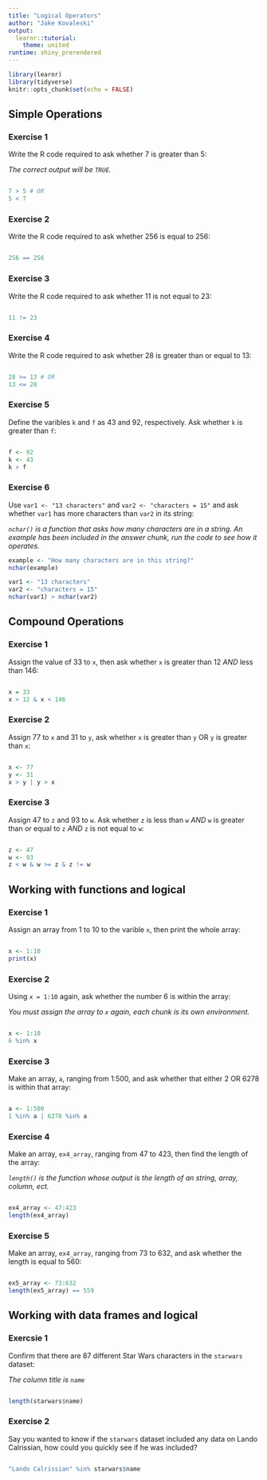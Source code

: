```yaml
---
title: "Logical Operators"
author: "Jake Kovaleski"
output: 
  learnr::tutorial:
    theme: united
runtime: shiny_prerendered
---
```


```r
library(learnr)
library(tidyverse)
knitr::opts_chunk$set(echo = FALSE)
```

## Simple Operations

### Exercise 1

Write the R code required to ask whether 7 is greater than 5:

*The correct output will be `TRUE`.*

```r

```
```r
7 > 5 # OR
5 < 7
```

### Exercise 2

Write the R code required to ask whether 256 is equal to 256:

```r

```
```r
256 == 256
```

### Exercise 3

Write the R code required to ask whether 11 is not equal to 23:

```r


```
```r
11 != 23
```

### Exercise 4

Write the R code required to ask whether 28 is greater than or equal to 13:

```r

```
```r
28 >= 13 # OR
13 <= 28
```

### Exercise 5

Define the varibles `k` and `f` as 43 and 92, respectively. Ask whether `k` is greater than `f`:

```r


```
```r
f <- 92
k <- 43
k > f

```

### Exercise 6

Use `var1 <- "13 characters"` and `var2 <- "characters = 15"` and ask whether `var1` has more characters than `var2` in its string:

*`nchar()` is a function that asks how many characters are in a string. An example has been included in the answer chunk, run the code to see how it operates.*

```r
example <- "How many characters are in this string?"
nchar(example)
```
```r
var1 <- "13 characters"
var2 <- "characters = 15"
nchar(var1) > nchar(var2)
```

## Compound Operations 

### Exercise 1

Assign the value of 33 to `x`, then ask whether `x` is greater than 12 *AND* less than 146:

```r

```
```r
x = 33
x > 12 & x < 146
```

### Exercise 2

Assign 77 to `x` and 31 to `y`, ask whether `x` is greater than `y` OR `y` is greater than `x`:

```r

```
```r
x <- 77
y <- 31
x > y | y > x
```

### Exercise 3

Assign 47 to `z` and 93 to `w`. Ask whether `z` is less than `w` *AND* `w` is greater than or equal to `z` *AND* `z` is not equal to `w`:


```r


```
```r
z <- 47
w <- 93
z < w & w >= z & z != w

```

## Working with functions and logical

### Exercise 1

Assign an array from 1 to 10 to the varible `x`, then print the whole array:

``` r

```
```r
x <- 1:10
print(x)
```

### Exercise 2

Using `x = 1:10` again, ask whether the number 6 is within the array:

*You must assign the array to `x` again, each chunk is its own environment.*

```r

```
```r
x <- 1:10
6 %in% x
```

### Exercise 3

Make an array, `a`, ranging from 1:500, and ask whether that either 2 OR 6278 is within that array:

```r

```
```r
a <- 1:500
1 %in% a | 6278 %in% a
```

### Exercise 4

Make an array, `ex4_array`, ranging from 47 to 423, then find the length of the array:

*`length()` is the function whose output is the length of an string, array, column, ect.*

```r

```
```r
ex4_array <- 47:423
length(ex4_array)
```

### Exercise 5

Make an array, `ex4_array`, ranging from 73 to 632, and ask whether the length is equal to 560:

```r

```
```r
ex5_array <- 73:632
length(ex5_array) == 559
```

## Working with data frames and logical

### Exercsie 1

Confirm that there are 87 different Star Wars characters in the `starwars` dataset:

*The column title is `name`*

```r

```
```r
length(starwars$name)
```

### Exercise 2

Say you wanted to know if the `starwars` dataset included any data on Lando Calrissian, how could you quickly see if he was included?

```r

```
```r
"Lando Calrissian" %in% starwars$name
```




